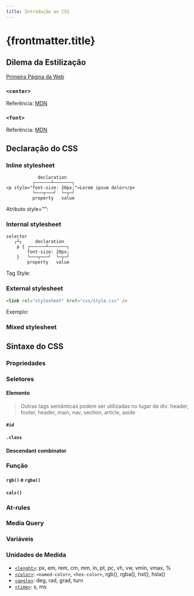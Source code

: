```yaml
---
title: Introdução ao CSS
---
```



# {frontmatter.title}

## Dilema da Estilização

[Primeira Página da Web](http://info.cern.ch/hypertext/WWW/TheProject.html)

### `<center>`

<CodeHtmlPreview src="/codes/css/introduction/deprecated-center" />

Referência: [MDN](https://developer.mozilla.org/en-US/docs/Web/HTML/Element/center)

### `<font>`

<CodeHtmlPreview src="/codes/css/introduction/deprecated-font" />

Referência: [MDN](https://developer.mozilla.org/en-US/docs/Web/HTML/Element/font)

## Declaração do CSS

### Inline stylesheet

```plaintext title="Atributo Style"
            declaration
          ┌──────┴───────┐
<p style="font-size: 20px;">Lorem ipsum dolor</p>
          └───┬───┘  └─┬─┘
          property   value
```

Atributo style="":

<CodeHtmlPreview src="/codes/css/introduction/css-inline" htmlHighlightLines="2,8,14" />

### Internal stylesheet


```plaintext title="Blocos de Estilo"
selector
   ┌┴┐     declaration
    p { ┌──────┴───────┐
        font-size: 20px;
    }   └───┬───┘  └─┬─┘
        property   value
```

 Tag Style:

<CodeHtmlPreview src="/codes/css/introduction/css-internal" onlyBody={false} htmlHighlightLines="6-15" />

### External stylesheet

```html title="Tag Link"
<link rel="stylesheet" href="css/style.css" />
```

Exemplo:

<CodeHtmlCssPreview src="/codes/css/introduction/css-external" onlyBody={false} codeTree={true} htmlHighlightLines="8" />

### Mixed stylesheet

<CodeHtmlCssPreview src="/codes/css/introduction/css-mixed" onlyBody={false} codeTree={true} htmlHighlightLines="8,11,16" cssHighlightLines="7" />

## Sintaxe do CSS

### Propriedades

<CodeHtmlCssPreview src="/codes/css/introduction/property-font" cssHighlightLines="2-5,10" />

### Seletores

#### Elemento

<CodeHtmlCssPreview src="/codes/css/introduction/selector-element" htmlHighlightLines="3,6,15" cssHighlightLines="1,5,11" />

> Outras tags semânticas podem ser utilizadas no lugar da div: header, footer, header, main, nav, section, article, aside

#### `#id`

<CodeHtmlCssPreview src="/codes/css/introduction/selector-id" htmlHighlightLines="2" cssHighlightLines="5" />

#### `.class`

<CodeHtmlCssPreview src="/codes/css/introduction/selector-class" htmlHighlightLines="2,6" cssHighlightLines="5" />

#### Descendant combinator

<CodeHtmlCssPreview src="/codes/css/introduction/selector-descendant-combinator" htmlHighlightLines="2,8" cssHighlightLines="1" />

### Função

#### `rgb()` e `rgba()`

<CodeHtmlCssPreview src="/codes/css/introduction/function-rgb" cssHighlightLines="2,6" />

#### `calc()`

<CodeHtmlCssPreview src="/codes/css/introduction/function-calc" cssHighlightLines="2" />

### At-rules

<CodeHtmlCssPreview src="/codes/css/introduction/at-rule-import" onlyBody={false} codeTree={true} htmlHighlightLines="9" />

### Media Query

<CodeHtmlCssPreview src="/codes/css/introduction/media-print" cssHighlightLines="6" />

### Variáveis

<CodeHtmlCssPreview src="/codes/css/introduction/css-variable" cssHighlightLines="3-4,9-10,14-15" htmlHighlightLines="2" onlyBody={false} showDarkMode={true} />

<CodeHtmlPreview src="/codes/css/introduction/css-variable" htmlFile="light.html" htmlHighlightLines="2" onlyBody={false} showDarkMode={false} />

### Unidades de Medida

<CodeHtmlCssPreview src="/codes/css/introduction/css-unit" isShowCss={false} htmlHighlightLines="1-2" />

- [`<lenght>`](https://developer.mozilla.org/en-US/docs/Web/CSS/lenght): px, em, rem, cm, mm, in, pt, pc, vh, vw, vmin, vmax, %
- [`<color>`](https://developer.mozilla.org/en-US/docs/Web/CSS/color): `<named-color>`, `<hex-color>`, rgb(), rgba(), hsl(), hsla()
- [`<angle>`](https://developer.mozilla.org/en-US/docs/Web/CSS/angle): deg, rad, grad, turn
- [`<time>`](https://developer.mozilla.org/en-US/docs/Web/CSS/time): s, ms

